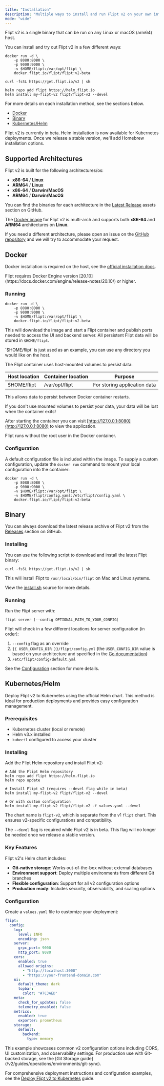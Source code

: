 ```yaml
---
title: "Installation"
description: "Multiple ways to install and run Flipt v2 on your own infrastructure"
mode: "wide"
---
```


Flipt v2 is a single binary that can be run on any Linux or macOS (arm64) host.

You can install and try out Flipt v2 in a few different ways:

<CodeGroup>

```console Docker
docker run -d \
    -p 8080:8080 \
    -p 9000:9000 \
    -v $HOME/flipt:/var/opt/flipt \
    docker.flipt.io/flipt/flipt:v2-beta
```

```console Binary
curl -fsSL https://get.flipt.io/v2 | sh
```

```console Kubernetes/Helm
helm repo add flipt https://helm.flipt.io
helm install my-flipt-v2 flipt/flipt-v2 --devel
```

</CodeGroup>

For more details on each installation method, see the sections below.

- [Docker](#docker)
- [Binary](#binary)
- [Kubernetes/Helm](#kubernetes%2Fhelm)

<Info>
  Flipt v2 is currently in beta. Helm installation is now available for
  Kubernetes deployments. Once we release a stable version, we'll add Homebrew
  installation options.
</Info>

## Supported Architectures

Flipt v2 is built for the following architectures/os:

- **x86-64** / **Linux**
- **ARM64** / **Linux**
- **x86-64** / **Darwin/MacOS**
- **ARM64** / **Darwin/MacOS**

You can find the binaries for each architecture in the [Latest Release](https://github.com/flipt-io/flipt/releases/latest) assets section on GitHub.

The [Docker image](https://hub.docker.com/r/flipt/flipt/tags) for Flipt v2 is multi-arch and supports both **x86-64** and **ARM64** architectures on **Linux**.

If you need a different architecture, please open an issue on the [GitHub repository](https://github.com/flipt-io/flipt/issues) and we will try to accommodate your request.

## Docker

Docker installation is required on the host, see the [official installation docs](https://docs.docker.com/install/).

<Note>
  Flipt requires Docker Engine version
  [20.10](https://docs.docker.com/engine/release-notes/20.10/) or higher.
</Note>

### Running

```console
docker run -d \
    -p 8080:8080 \
    -p 9000:9000 \
    -v $HOME/flipt:/var/opt/flipt \
    docker.flipt.io/flipt/flipt:v2-beta
```

This will download the image and start a Flipt container and publish ports
needed to access the UI and backend server. All persistent Flipt data will be
stored in `$HOME/flipt`.

<Info>
  `$HOME/flipt` is just used as an example, you can use any directory you would
  like on the host.
</Info>

The Flipt container uses host-mounted volumes to persist data:

| Host location | Container location | Purpose                      |
| ------------- | ------------------ | ---------------------------- |
| $HOME/flipt   | /var/opt/flipt     | For storing application data |

This allows data to persist between Docker container restarts.

<Warning>
  If you don't use mounted volumes to persist your data, your data will be lost
  when the container exits!
</Warning>

After starting the container you can visit [http://127.0.0.1:8080](http://127.0.0.1:8080) to view the
application.

<Note>Flipt runs without the root user in the Docker container.</Note>

### Configuration

A default configuration file is included within the image. To supply a custom configuration, update the `docker run` command to mount your local configuration into the container:

```console
docker run -d \
    -p 8080:8080 \
    -p 9000:9000 \
    -v $HOME/flipt:/var/opt/flipt \
    -v $HOME/flipt/config.yaml:/etc/flipt/config.yaml \
    docker.flipt.io/flipt/flipt:v2-beta
```

## Binary

You can always download the latest release archive of Flipt v2 from the
[Releases](https://github.com/flipt-io/flipt/releases) section on GitHub.

### Installing

You can use the following script to download and install the latest Flipt binary:

```console
curl -fsSL https://get.flipt.io/v2 | sh
```

This will install Flipt to `/usr/local/bin/flipt` on Mac and Linux systems.

View the [install.sh](https://github.com/flipt-io/flipt/blob/v2/install.sh) source for more details.

### Running

Run the Flipt server with:

```console
flipt server [--config OPTIONAL_PATH_TO_YOUR_CONFIG]
```

Flipt will check in a few different locations for server configuration (in order):

1. `--config` flag as an override
2. `{{ USER_CONFIG_DIR }}/flipt/config.yml` (the `USER_CONFIG_DIR` value is based on your architecture and specified in the [Go documentation](https://pkg.go.dev/os#UserConfigDir))
3. `/etc/flipt/config/default.yml`

See the [Configuration](/v2/configuration/overview) section for more details.

## Kubernetes/Helm

Deploy Flipt v2 to Kubernetes using the official Helm chart. This method is ideal for production deployments and provides easy configuration management.

### Prerequisites

- Kubernetes cluster (local or remote)
- Helm v3.x installed
- `kubectl` configured to access your cluster

### Installing

Add the Flipt Helm repository and install Flipt v2:

```console
# Add the Flipt Helm repository
helm repo add flipt https://helm.flipt.io
helm repo update

# Install Flipt v2 (requires --devel flag while in beta)
helm install my-flipt-v2 flipt/flipt-v2 --devel

# Or with custom configuration
helm install my-flipt-v2 flipt/flipt-v2 -f values.yaml --devel
```

<Note>

The chart name is `flipt-v2`, which is separate from the v1 `flipt` chart.
This ensures v2-specific configurations and compatibility.

The `--devel` flag
is required while Flipt v2 is in beta. This flag will no longer be needed once
we release a stable version.

</Note>

### Key Features

Flipt v2's Helm chart includes:

- **Git-native storage**: Works out-of-the-box without external databases
- **Environment support**: Deploy multiple environments from different Git branches
- **Flexible configuration**: Support for all v2 configuration options
- **Production ready**: Includes security, observability, and scaling options

### Configuration

Create a `values.yaml` file to customize your deployment:

```yaml
flipt:
  config:
    log:
      level: INFO
      encoding: json
    server:
      grpc_port: 9000
      http_port: 8080
    cors:
      enabled: true
      allowed_origins:
        - "http://localhost:3000"
        - "https://your-frontend-domain.com"
    ui:
      default_theme: dark
      topbar:
        color: "#7C3AED"
    meta:
      check_for_updates: false
      telemetry_enabled: false
    metrics:
      enabled: true
      exporter: prometheus
    storage:
      default:
        backend:
          type: memory
```

<Note>
  This example showcases common v2 configuration options including CORS, UI
  customization, and observability settings. For production use with Git-backed
  storage, see the [Git Storage
  guide](/v2/guides/operations/environments/git-sync).
</Note>

For comprehensive deployment instructions and configuration examples, see the [Deploy Flipt v2 to Kubernetes](/v2/guides/operations/deployment/deploy-to-kubernetes) guide.
